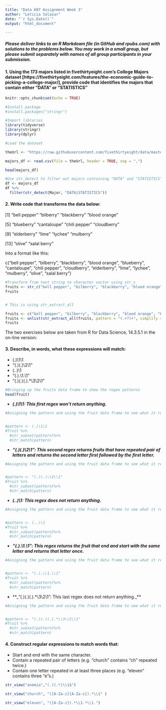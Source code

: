 ```yaml
---
title: "Data 607 Assignment Week 3"
author: "Leticia Salazar"
date: "`r Sys.Date()`"
output: "html_document"

---
```


##### Please deliver links to an R Markdown file (in GitHub and rpubs.com) with solutions to the problems below.  You may work in a small group, but please submit separately with names of all group participants in your submission.

#### 1. Using the 173 majors listed in fivethirtyeight.com’s College Majors dataset [https://fivethirtyeight.com/features/the-economic-guide-to-picking-a-college-major/], provide code that identifies the majors that contain either "DATA" or "STATISTICS"

```r
knitr::opts_chunk$set(echo = TRUE)
```

```r
#Install package
#install.packages("stringr")
```

```r
#Import libraries
library(tidyverse)
library(stringr)
library(dplyr)
```


```r
#Load the dataset

theUrl <- "https://raw.githubusercontent.com/fivethirtyeight/data/master/college-majors/majors-list.csv"

majors_df <- read.csv(file = theUrl, header = TRUE, sep = ",")

head(majors_df)
```

```r
#Use str_detect to filter out majors containing "DATA" and "STATISTICS"
df <- majors_df
df %>%
  filter(str_detect(Major, "DATA|STATISTICS"))
```

#### 2. Write code that transforms the data below:

[1] "bell pepper"  "bilberry"     "blackberry"   "blood orange"

[5] "blueberry"    "cantaloupe"   "chili pepper" "cloudberry"  

[9] "elderberry"   "lime"         "lychee"       "mulberry"    

[13] "olive"        "salal berry"

Into a format like this:

c("bell pepper", "bilberry", "blackberry", "blood orange", "blueberry", "cantaloupe", "chili pepper", "cloudberry", "elderberry", "lime", "lychee", "mulberry", "olive", "salal berry")

```r
#Transform from text string to character vector using str_c
fruits <- str_c("bell pepper", "bilberry", "blackberry", "blood orange", "blueberry", "cantaloupe", "chili pepper", "cloudberry", "elderberry", "lime", "lychee", "mulberry", "olive", "salal berry", sep = ",")
fruits


# This is using str_extract_all

fruits <- c("bell pepper", "bilberry", "blackberry", "blood orange", "blueberry", "cantaloupe", "chili pepper", "cloudberry", "elderberry", "lime", "lychee", "mulberry", "olive", "salal berry") 
fruits <- unlist(str_extract_all(fruits, pattern = "(.+?)+", simplify = FALSE))
fruits
```


The two exercises below are taken from R for Data Science, 14.3.5.1 in the on-line version:

#### 3. Describe, in words, what these expressions will match:

* (.)\1\1
* "(.)(.)\\2\\1"
* (..)\1
* "(.).\\1.\\1"
* "(.)(.)(.).*\\3\\2\\1"

```r
#Bringing up the fruits data frame to show the regex patterns
head(fruit)
```


* **_(.)\1\1: This first regex won't return anything._**

```r
#Assigning the pattern and using the fruit data frame to see what it returns with str_subset and str_match


#pattern <- (.)\1\1 
#fruit %>% 
  #str_subset(pattern)%>%
  #str_match(pattern)
```


* **_"(.)(.)\\2\\1":  This second regex returns fruits that have repeated pair of letters and returns the second letter first followed by the first letter._**

```r
#Assigning the pattern and using the fruit data frame to see what it returns with str_subset and str_match


#pattern <- "(.)(.)\\2\\1"
#fruit %>% 
  #str_subset(pattern)%>%
  #str_match(pattern)
```

* **_(..)\1:  This regex does not return anything._**

```r
#Assigning the pattern and using the fruit data frame to see what it returns with str_subset and str_match


#pattern <- (..)\1
#fruit %>% 
  #str_subset(pattern)%>%
  #str_match(pattern)
```

* **_"(.).\\1.\\1":  This regex returns the fruit that end and start with the same letter and returns that letter once._**


```r
#Assigning the pattern and using the fruit data frame to see what it returns with str_subset and str_match


#pattern <- "(.).\\1.\\1"
#fruit %>% 
  #str_subset(pattern)%>%
  #str_match(pattern)
```


* **_"(.)(.)(.).*\\3\\2\\1":  This last regex does not return anything._**

```r
#Assigning the pattern and using the fruit data frame to see what it returns with str_subset and str_match


#pattern <- "(.)(.)(.).*\\3\\2\\1"
#fruit %>% 
  #str_subset(pattern)%>%
  #str_match(pattern)
```


####  4. Construct regular expressions to match words that:

* Start and end with the same character.
* Contain a repeated pair of letters (e.g. "church" contains "ch" repeated twice.)
* Contain one letter repeated in at least three places (e.g. "eleven" contains three "e"s.)

```r
str_view("anemia","(.)(.*)\\1$")
```

```r
str_view("church", "([A-Za-z][A-Za-z]).*\\1" )
```

```r
str_view("eleven", "([A-Za-z]).*\\1.*\\1.")
```



